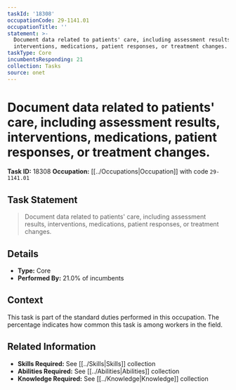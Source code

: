 ```yaml
---
taskId: '18308'
occupationCode: 29-1141.01
occupationTitle: ''
statement: >-
  Document data related to patients' care, including assessment results,
  interventions, medications, patient responses, or treatment changes.
taskType: Core
incumbentsResponding: 21
collection: Tasks
source: onet
---
```

# Document data related to patients' care, including assessment results, interventions, medications, patient responses, or treatment changes.

**Task ID:** 18308
**Occupation:** [[../Occupations|Occupation]] with code `29-1141.01`

## Task Statement

> Document data related to patients' care, including assessment results, interventions, medications, patient responses, or treatment changes.

## Details

- **Type:** Core
- **Performed By:** 21.0% of incumbents

## Context

This task is part of the standard duties performed in this occupation. The percentage indicates how common this task is among workers in the field.

## Related Information

- **Skills Required:** See [[../Skills|Skills]] collection
- **Abilities Required:** See [[../Abilities|Abilities]] collection
- **Knowledge Required:** See [[../Knowledge|Knowledge]] collection
